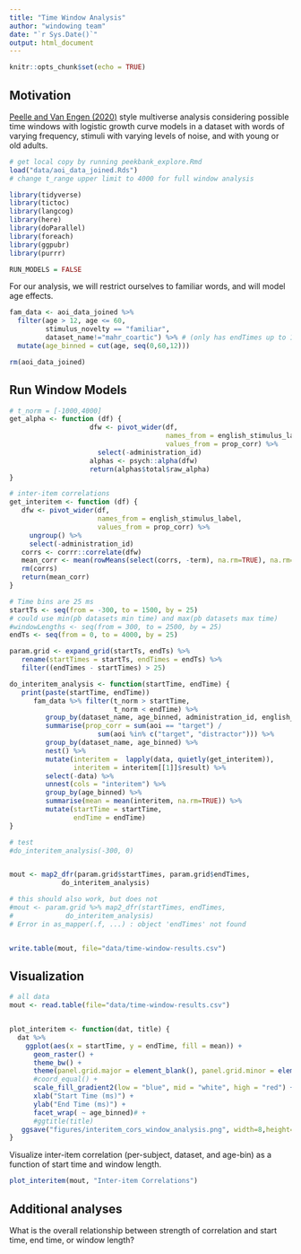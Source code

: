 ```yaml
---
title: "Time Window Analysis"
author: "windowing team"
date: "`r Sys.Date()`"
output: html_document
---
```


```r
knitr::opts_chunk$set(echo = TRUE)
```

## Motivation

[Peelle and Van Engen (2020)](https://psyarxiv.com/pc3da/) style multiverse analysis considering possible time windows with logistic growth curve models in a dataset with words of varying frequency, stimuli with varying levels of noise, and with young or old adults. 

```r
# get local copy by running peekbank_explore.Rmd
load("data/aoi_data_joined.Rds") 
# change t_range upper limit to 4000 for full window analysis

library(tidyverse)
library(tictoc)
library(langcog)
library(here)
library(doParallel)
library(foreach)
library(ggpubr)
library(purrr)

RUN_MODELS = FALSE
```

For our analysis, we will restrict ourselves to familiar words, and will model age effects.

```r
fam_data <- aoi_data_joined %>%
  filter(age > 12, age <= 60, 
         stimulus_novelty == "familiar",
         dataset_name!="mahr_coartic") %>% # (only has endTimes up to 1800ms)
  mutate(age_binned = cut(age, seq(0,60,12))) 

rm(aoi_data_joined)
```


## Run Window Models


```r
# t_norm = [-1000,4000] 
get_alpha <- function (df) {
                    dfw <- pivot_wider(df,
                                       names_from = english_stimulus_label,
                                       values_from = prop_corr) %>%
                      select(-administration_id)
                    alphas <- psych::alpha(dfw)
                    return(alphas$total$raw_alpha)
}

# inter-item correlations
get_interitem <- function (df) {
   dfw <- pivot_wider(df,
                      names_from = english_stimulus_label,
                      values_from = prop_corr) %>%
     ungroup() %>%
     select(-administration_id)
   corrs <- corrr::correlate(dfw)
   mean_corr <- mean(rowMeans(select(corrs, -term), na.rm=TRUE), na.rm=TRUE)
   rm(corrs)
   return(mean_corr)
}

```

```r

# Time bins are 25 ms 
startTs <- seq(from = -300, to = 1500, by = 25) 
# could use min(pb datasets min time) and max(pb datasets max time)
#windowLengths <- seq(from = 300, to = 2500, by = 25)
endTs <- seq(from = 0, to = 4000, by = 25)

param.grid <- expand_grid(startTs, endTs) %>%
   rename(startTimes = startTs, endTimes = endTs) %>%
   filter((endTimes - startTimes) > 25)

do_interitem_analysis <- function(startTime, endTime) {
   print(paste(startTime, endTime))
      fam_data %>% filter(t_norm > startTime, 
                          t_norm < endTime) %>%
         group_by(dataset_name, age_binned, administration_id, english_stimulus_label) %>%
         summarise(prop_corr = sum(aoi == "target") /
                      sum(aoi %in% c("target", "distractor"))) %>%
         group_by(dataset_name, age_binned) %>%
         nest() %>%
         mutate(interitem =  lapply(data, quietly(get_interitem)),
                interitem = interitem[[1]]$result) %>%
         select(-data) %>%
         unnest(cols = "interitem") %>%
         group_by(age_binned) %>%
         summarise(mean = mean(interitem, na.rm=TRUE)) %>%
         mutate(startTime = startTime,
                endTime = endTime)
}

# test
#do_interitem_analysis(-300, 0)


mout <- map2_dfr(param.grid$startTimes, param.grid$endTimes, 
             do_interitem_analysis)

# this should also work, but does not
#mout <- param.grid %>% map2_dfr(startTimes, endTimes, 
#             do_interitem_analysis)
# Error in as_mapper(.f, ...) : object 'endTimes' not found


write.table(mout, file="data/time-window-results.csv")             

```


## Visualization 

```r
# all data
mout <- read.table(file="data/time-window-results.csv")


plot_interitem <- function(dat, title) {
  dat %>% 
    ggplot(aes(x = startTime, y = endTime, fill = mean)) +
      geom_raster() +
      theme_bw() +
      theme(panel.grid.major = element_blank(), panel.grid.minor = element_blank()) +
      #coord_equal() + 
      scale_fill_gradient2(low = "blue", mid = "white", high = "red") +
      xlab("Start Time (ms)") +
      ylab("End Time (ms)") +
      facet_wrap( ~ age_binned)# +
      #ggtitle(title) 
   ggsave("figures/interitem_cors_window_analysis.png", width=8,height=5)
}

```


Visualize inter-item correlation (per-subject, dataset, and age-bin) as a function of start time and window length.


```r
plot_interitem(mout, "Inter-item Correlations")
```

## Additional analyses

What is the overall relationship between strength of correlation and start time, end time, or window length?

```r

```

